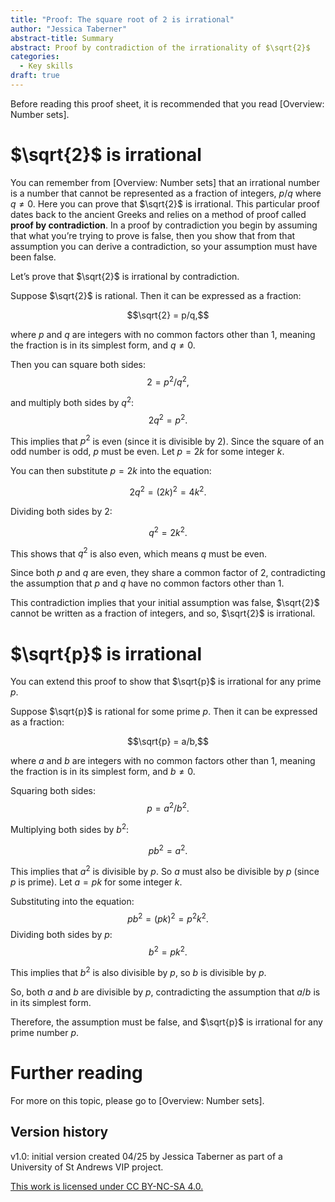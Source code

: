 ---
title: "Proof: The square root of 2 is irrational"
author: "Jessica Taberner"
abstract-title: Summary
abstract: Proof by contradiction of the irrationality of $\sqrt{2}$
categories:
  - Key skills
draft: true
---

Before reading this proof sheet, it is recommended that you read [Overview: Number sets].

# $\sqrt{2}$ is irrational

You can remember from [Overview: Number sets] that an irrational number is a number that cannot be represented as a fraction of integers, $p/q$ where $q \neq0$. Here you can prove that $\sqrt{2}$ is irrational. This particular proof dates back to the ancient Greeks and relies on a method of proof called **proof by contradiction**. In a proof by contradiction you begin by assuming that what you're trying to prove is false, then you show that from that assumption you can derive a contradiction, so your assumption must have been false.

Let's prove that $\sqrt{2}$ is irrational by contradiction.

Suppose $\sqrt{2}$ is rational. Then it can be expressed as a fraction:

$$\sqrt{2} = p/q,$$

where $p$ and $q$ are integers with no common factors other than $1$, meaning the fraction is in its simplest form, and $q \neq 0$.

Then you can square both sides:
$$2 = {p^2}/{q^2},$$

and multiply both sides by $q^2$:
$$2q^2 = p^2.$$

This implies that $p^2$ is even (since it is divisible by $2$). Since the square of an odd number is odd, $p$ must be even. Let $p = 2k$ for some integer $k$.

You can then substitute $p = 2k$ into the equation:

$$2q^2 = (2k)^2 = 4k^2.$$

Dividing both sides by $2$:

$$q^2 = 2k^2.$$

This shows that $q^2$ is also even, which means $q$ must be even.

Since both $p$ and $q$ are even, they share a common factor of $2$, contradicting the assumption that $p$ and $q$ have no common factors other than $1$.

This contradiction implies that your initial assumption was false, $\sqrt{2}$ cannot be written as a fraction of integers, and so, $\sqrt{2}$ is irrational.

# $\sqrt{p}$ is irrational

You can extend this proof to show that $\sqrt{p}$ is irrational for any prime $p$.

Suppose $\sqrt{p}$ is rational for some prime $p$. Then it can be expressed as a fraction:

$$\sqrt{p} = a/b,$$

where $a$ and $b$ are integers with no common factors other than $1$, meaning the fraction is in its simplest form, and $b \neq 0$.

Squaring both sides:
$$p = {a^2}/{b^2}.$$

Multiplying both sides by $b^2$:

$$pb^2 = a^2.$$

This implies that $a^2$ is divisible by $p$. So $a$ must also be divisible by $p$ (since $p$ is prime). Let $a = pk$ for some integer $k$.

Substituting into the equation:
$$pb^2 = (pk)^2 = p^2k^2.$$
Dividing both sides by $p$:
$$b^2 = pk^2.$$

This implies that $b^2$ is also divisible by $p$, so $b$ is divisible by $p$.

So, both $a$ and $b$ are divisible by $p$, contradicting the assumption that $a/b$ is in its simplest form.

Therefore, the assumption must be false, and $\sqrt{p}$ is irrational for any prime number $p$.

# Further reading

For more on this topic, please go to [Overview: Number sets].

## Version history {-}

v1.0: initial version created 04/25 by Jessica Taberner as part of a University of St Andrews VIP project.
  
[This work is licensed under CC BY-NC-SA 4.0.](https://creativecommons.org/licenses/by-nc-sa/4.0/?ref=chooser-v1)